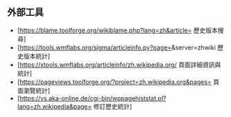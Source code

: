 == 外部工具 ==
* [https://blame.toolforge.org/wikiblame.php?lang=zh&article={{FULLPAGENAMEE}} 歷史版本搜尋]
* [https://tools.wmflabs.org/sigma/articleinfo.py?page={{FULLPAGENAMEE}}&server=zhwiki 歷史版本統計]
* [https://xtools.wmflabs.org/articleinfo/zh.wikipedia.org/{{FULLPAGENAMEE}} 頁面詳細資訊與統計]
* [https://pageviews.toolforge.org/?project=zh.wikipedia.org&pages={{FULLPAGENAMEE}} 頁面瀏覽統計]
* [https://vs.aka-online.de/cgi-bin/wppagehiststat.pl?lang=zh.wikipedia&page={{FULLPAGENAMEE}} 修訂歷史統計]